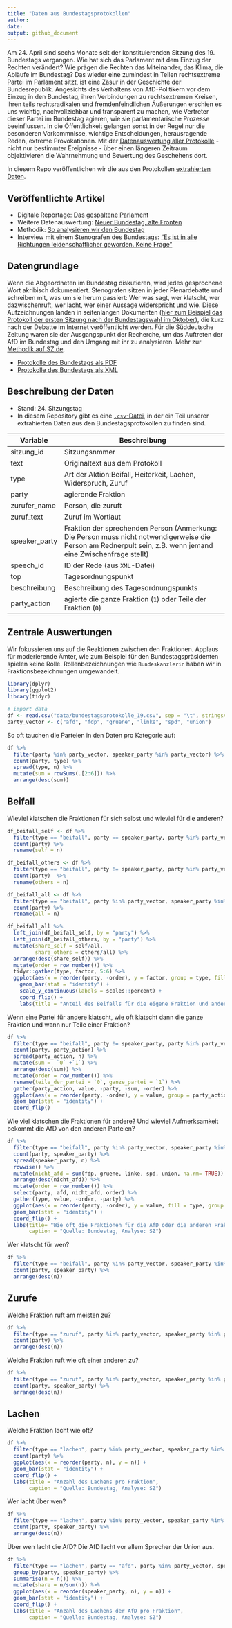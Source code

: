 ```yaml
---
title: "Daten aus Bundestagsprotokollen"
author: 
date: 
output: github_document
---
```


Am 24. April sind sechs Monate seit der konstituierenden Sitzung des 19. Bundestags vergangen. Wie hat sich das Parlament mit dem Einzug der Rechten verändert? Wie prägen die Rechten das Miteinander, das Klima, die Abläufe im Bundestag? Das wieder eine zumindest in Teilen rechtsextreme Partei im Parlament sitzt, ist eine Zäsur in der Geschichte der Bundesrepublik. Angesichts des Verhaltens von AfD-Politikern vor dem Einzug in den Bundestag, ihren Verbindungen zu rechtsextremen Kreisen, ihren teils rechtsradikalen und fremdenfeindlichen Äußerungen erschien es uns wichtig, nachvollziehbar und transparent zu machen, wie Vertreter dieser Partei im Bundestag agieren, wie sie parlamentarische Prozesse beeinflussen. In die Öffentlichkeit gelangen sonst in der Regel nur die besonderen Vorkommnisse, wichtige Entscheidungen, herausragende Reden, extreme Provokationen. Mit der [Datenauswertung aller Protokolle](http://sz.de/afdimbundestag) - nicht nur bestimmter Ereignisse - über einen längeren Zeitraum objektivieren die Wahrnehmung und Bewertung des Geschehens dort.

In diesem Repo veröffentlichen wir die aus den Protokollen [extrahierten Daten](data/bundestagsprotkolle_19.csv).

## Veröffentlichte Artikel

* Digitale Reportage: [Das gespaltene Parlament](http://sz.de/afdimbundestag) 
* Weitere Datenauswertung: [Neuer Bundestag, alte Fronten](http://sz.de/1.3950836)
* Methodik: [So analysieren wir den Bundestag](http://sz.de/1.3944784)
* Interview mit einem Stenografen des Bundestags: ["Es ist in alle Richtungen leidenschaftlicher geworden. Keine Frage" ](http://sz.de1.3951366)


## Datengrundlage

Wenn die Abgeordneten im Bundestag diskutieren, wird jedes gesprochene Wort akribisch dokumentiert. Stenografen sitzen in jeder Plenardebatte und schreiben mit, was um sie herum passiert: Wer was sagt, wer klatscht, wer dazwischenruft, wer lacht, wer einer Aussage widerspricht und wie. Diese Aufzeichnungen landen in seitenlangen Dokumenten ([hier zum Beispiel das Protokoll der ersten Sitzung nach der Bundestagswahl im Oktober](http://dip21.bundestag.de/dip21/btp/19/19001.pdf)), die kurz nach der Debatte im Internet veröffentlicht werden. Für die Süddeutsche Zeitung waren sie der Ausgangspunkt der Recherche, um das Auftreten der AfD im Bundestag und den Umgang mit ihr zu analysieren. Mehr zur [Methodik auf SZ.de](http://sz.de/1.3944784).

* [Protokolle des Bundestags als PDF](https://www.bundestag.de/dokumente/protokolle/plenarprotokolle)
* [Protokolle des Bundestags als XML](https://www.bundestag.de/service/opendata)

## Beschreibung der Daten

* Stand: 24. Sitzungstag
* In diesem Repository gibt es eine [`.csv`-Datei](data/bundestagsprotokolle_19.csv), in der ein Teil unserer extrahierten Daten aus den Bundestagsprotokollen zu finden sind. 


| Variable      | Beschreibung                                                                                                                                                  | 
|---------------|---------------------------------------------------------------------------------------------------------------------------------------------------------------| 
| sitzung_id    | Sitzungsnmmer                                                                                                                                                 | 
| text          | Originaltext aus dem Protokoll                                                                                                                                | 
| type          | Art der Aktion:Beifall, Heiterkeit, Lachen, Widerspruch, Zuruf                                                                                                | 
| party         | agierende Fraktion                                                                                                                                            | 
| zurufer_name  | Person, die zuruft                                                                                                                                            | 
| zuruf_text    | Zuruf im Wortlaut                                                                                                                                             | 
| speaker_party | Fraktion der sprechenden Person (Anmerkung: Die Person muss nicht notwendigerweise die Person am Rednerpult sein, z.B. wenn jemand eine Zwischenfrage stellt) | 
| speech_id     |  ID der Rede (aus `XML`-Datei)                                                                                                                                | 
| top           | Tagesordnungspunkt                                                                                                                                            | 
| beschreibung  | Beschreibung des Tagesordnungspunkts                                                                                                                          | 
| party_action  | agierte die ganze Fraktion (`1`) oder Teile der Fraktion (`0`)                                                                                                | 

## Zentrale Auswertungen

Wir fokussieren uns auf die Reaktionen zwischen den Fraktionen. Applaus für moderierende Ämter, wie zum Beispiel für den Bundestagspräsidenten spielen keine Rolle. Rollenbezeichnungen wie `Bundeskanzlerin` haben wir in Fraktionsbezeichnungen umgewandelt.

```r
library(dplyr)
library(ggplot2)
library(tidyr)

# import data
df <- read.csv("data/bundestagsprotokolle_19.csv", sep = "\t", stringsAsFactors = F)
party_vector <- c("afd", "fdp", "gruene", "linke", "spd", "union")
```


So oft tauchen die Parteien in den Daten pro Kategorie auf:

```r
df %>% 
  filter(party %in% party_vector, speaker_party %in% party_vector) %>% 
  count(party, type) %>% 
  spread(type, n) %>%
  mutate(sum = rowSums(.[2:6])) %>% 
  arrange(desc(sum))
```


## Beifall

Wieviel klatschen die Fraktionen für sich selbst und wieviel für die anderen?

```r
df_beifall_self <- df %>%  
  filter(type == "beifall", party == speaker_party, party %in% party_vector, speaker_party %in% party_vector) %>% 
  count(party) %>% 
  rename(self = n)

df_beifall_others <- df %>% 
  filter(type == "beifall", party != speaker_party, party %in% party_vector, speaker_party %in% party_vector) %>% 
  count(party)  %>% 
  rename(others = n)

df_beifall_all <- df %>%
  filter(type == "beifall", party %in% party_vector, speaker_party %in% party_vector) %>% 
  count(party) %>% 
  rename(all = n)

df_beifall_all %>% 
  left_join(df_beifall_self, by = "party") %>% 
  left_join(df_beifall_others, by = "party") %>% 
  mutate(share_self = self/all,
         share_others = others/all) %>% 
  arrange(desc(share_self)) %>% 
  mutate(order = row_number()) %>% 
  tidyr::gather(type, factor, 5:6) %>% 
  ggplot(aes(x = reorder(party, -order), y = factor, group = type, fill = type)) +
    geom_bar(stat = "identity") +
    scale_y_continuous(labels = scales::percent) +
    coord_flip() +
    labs(title = "Anteil des Beifalls für die eigene Fraktion und andere Fraktionen")

```

Wenn eine Partei für andere klatscht, wie oft klatscht dann die ganze Fraktion und wann nur Teile einer Fraktion?

```r
df %>% 
  filter(type == "beifall", party != speaker_party, party %in% party_vector, speaker_party %in% party_vector) %>% 
  count(party, party_action) %>% 
  spread(party_action, n) %>% 
  mutate(sum =  `0` +`1`) %>% 
  arrange(desc(sum)) %>% 
  mutate(order = row_number()) %>% 
  rename(teile_der_partei = `0`, ganze_partei = `1`) %>% 
  gather(party_action, value, -party, -sum, -order) %>% 
  ggplot(aes(x = reorder(party, -order), y = value, group = party_action, fill = party_action)) +
  geom_bar(stat = "identity") +
  coord_flip()
```

Wie viel klatschen die Fraktionen für andere? Und wieviel Aufmerksamkeit bekommt die AfD von den anderen Parteien?

```r
df %>%  
  filter(type == "beifall", party %in% party_vector, speaker_party %in% party_vector, party != speaker_party) %>% 
  count(party, speaker_party) %>% 
  spread(speaker_party, n) %>% 
  rowwise() %>% 
  mutate(nicht_afd = sum(fdp, gruene, linke, spd, union, na.rm= TRUE)) %>% 
  arrange(desc(nicht_afd)) %>% 
  mutate(order = row_number()) %>% 
  select(party, afd, nicht_afd, order) %>% 
  gather(type, value, -order, -party) %>% 
  ggplot(aes(x = reorder(party, -order), y = value, fill = type, group = desc(type))) +
  geom_bar(stat = "identity") +
  coord_flip() +
  labs(title= "Wie oft die Fraktionen für die AfD oder die anderen Fraktionen klatschen",
       caption = "Quelle: Bundestag, Analyse: SZ")
```

Wer klatscht für wen?

```r

df %>% 
  filter(type == "beifall", party %in% party_vector, speaker_party %in% party_vector, party != speaker_party) %>% 
  count(party, speaker_party) %>% 
  arrange(desc(n))

```


## Zurufe

Welche Fraktion ruft am meisten zu?

```r
df %>% 
  filter(type == "zuruf", party %in% party_vector, speaker_party %in% party_vector, party != speaker_party) %>% 
  count(party) %>% 
  arrange(desc(n))
```

Welche Fraktion ruft wie oft einer anderen zu?

```r
df %>% 
  filter(type == "zuruf", party %in% party_vector, speaker_party %in% party_vector, party != speaker_party) %>% 
  count(party, speaker_party) %>% 
  arrange(desc(n))
```

## Lachen

Welche Fraktion lacht wie oft?

```r
df %>% 
  filter(type == "lachen", party %in% party_vector, speaker_party %in% party_vector) %>% 
  count(party) %>% 
  ggplot(aes(x = reorder(party, n), y = n)) +
  geom_bar(stat = "identity") +
  coord_flip() +
  labs(title = "Anzahl des Lachens pro Fraktion",
       caption = "Quelle: Bundestag, Analyse: SZ")

```

Wer lacht über wen?

```r
df %>% 
  filter(type == "lachen", party %in% party_vector, speaker_party %in% party_vector) %>% 
  count(party, speaker_party) %>% 
  arrange(desc(n))
```

Über wen lacht die AfD? Die AfD lacht vor allem Sprecher der Union aus. 

```r
df %>% 
  filter(type == "lachen", party == "afd", party %in% party_vector, speaker_party %in% party_vector) %>% 
  group_by(party, speaker_party) %>% 
  summarise(n = n()) %>% 
  mutate(share = n/sum(n)) %>% 
  ggplot(aes(x = reorder(speaker_party, n), y = n)) +
  geom_bar(stat = "identity") +
  coord_flip() +
  labs(title = "Anzahl des Lachens der AfD pro Fraktion",
       caption = "Quelle: Bundestag, Analyse: SZ")
  
```



